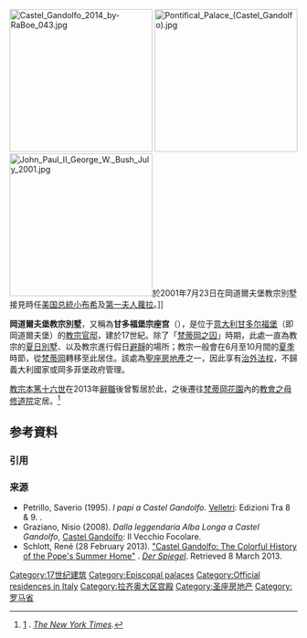 [[File:Castel_Gandolfo_2014_by-RaBoe_043.jpg|250px]]
[[File:Pontifical_Palace_(Castel_Gandolfo).jpg|250px]]
[[File:John_Paul_II_George_W._Bush_July_2001.jpg|250px]]於2001年7月23日在岡道爾夫堡教宗別墅接見時任[[美国总統|美国总統]][[乔治·沃克·布什|小布希]]及[[第一夫人|第一夫人]][[劳拉·威尔士·布什|蘿拉]]。]]

'''岡道爾夫堡教宗別墅'''，又稱為'''甘多福堡宗座宫'''（{{lang-it|Palazzo Apostolico di Castel Gandolfo}}），是位于[[意大利|意大利]][[甘多尔福堡|甘多尔福堡]]（即岡道爾夫堡）的[[教宗|教宗]][[教宗宮殿|官邸]]，建於17世紀。除了「[[梵蒂岡之囚|梵蒂岡之囚]]」時期，此處一直為教宗的[[夏宫|夏日別墅]]、以及教宗進行假日[[避靜|避靜]]的場所；教宗一般會在6月至10月間的[[夏季|夏季]]時節，從[[梵蒂岡|梵蒂岡]]轉移至此居住。該處為[[聖座房地產|聖座房地產]]之一，因此享有[[治外法权|治外法权]]，不歸義大利國家或岡多菲堡政府管理。

[[教宗本篤十六世|教宗本篤十六世]]在2013年[[教宗辭職|辭職]]後曾暫居於此，之後遷往[[梵蒂岡花園|梵蒂岡花園]]內的[[教會之母修道院|教會之母修道院]]定居。<ref>{{registration required|date=March 2013}} [http://www.nytimes.com/2013/03/01/world/europe/pope-benedict-xvi.html] {{Wayback|url=http://www.nytimes.com/2013/03/01/world/europe/pope-benedict-xvi.html |date=20130308103944 }}. ''[[The_New_York_Times|The New York Times]]''.</ref>

== 参考資料 ==
{{Commons}}
===引用===
{{reflist}}

===来源===
* Petrillo, Saverio (1995). ''I papi a Castel Gandolfo''. [[Velletri|Velletri]]: Edizioni Tra 8 & 9. {{OCLC|34817188}}.
* Graziano, Nisio (2008). ''Dalla leggendaria Alba Longa a Castel Gandolfo'', [[Castel_Gandolfo|Castel Gandolfo]]: Il Vecchio Focolare.<!--In March 2013, was unable to locate document or author at worlcat.org; thus, no ISBN or OCLC has been provided.-->
* Schlott, René (28 February 2013). [http://www.spiegel.de/international/world/castel-gandolfo-history-of-the-summer-residence-of-the-pope-a-886181.html "Castel Gandolfo: The Colorful History of the Pope's Summer Home"] {{Wayback|url=http://www.spiegel.de/international/world/castel-gandolfo-history-of-the-summer-residence-of-the-pope-a-886181.html |date=20130527133305 }}. ''[[Der_Spiegel|Der Spiegel]]''. Retrieved 8 March 2013.

{{教宗相关}}
{{Italy-stub}}
{{Catholicism-stub}}

{{coord|41.7471|N|12.6503|E|format=dms|region:IT_type:landmark|display=title}}

[[Category:17世纪建筑|Category:17世纪建筑]]
[[Category:Episcopal_palaces|Category:Episcopal palaces]]
[[Category:Official_residences_in_Italy|Category:Official residences in Italy]]
[[Category:拉齐奥大区宫殿|Category:拉齐奥大区宫殿]]
[[Category:圣座房地产|Category:圣座房地产]]
[[Category:罗马省|Category:罗马省]]